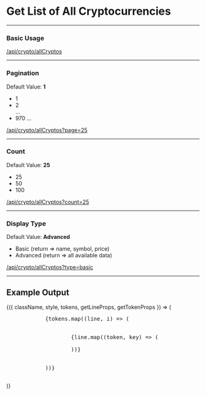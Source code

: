 
<div style={{marginLeft:"0",width:"70vw"}}>

<h1>Get List of All Cryptocurrencies</h1>
<hr/>
<h3>Basic Usage</h3>
<Callout emoji="👾">
	<a
		href="https://finance.selcukguler.com/api/crypto/allCryptos"
		target="_blank">
		/api/crypto/allCryptos
	</a>
</Callout>
<hr/>
<h3>Pagination</h3>
<p>Default Value: <strong>1</strong></p>
<ul>
	<li>
		1
	</li>
	<li>
		2
	</li>
	<span>...</span>
	<li>
		970 ...
	</li>
</ul>
<Callout emoji="👾">
	<a
		href="https://finance.selcukguler.com/api/crypto/allCryptos?page=25"
		target="_blank">
		/api/crypto/allCryptos?page=25
	</a>
</Callout>
<hr/>
<h3>Count</h3>
<p>Default Value: <strong>25</strong></p>
<ul>
	<li>
		25
	</li>
	<li>
		50
	</li>
	<li>
		100
	</li>
</ul>
<Callout emoji="👾">
	<a
		href="https://finance.selcukguler.com/api/crypto/allCryptos?count=25"
		target="_blank">
		/api/crypto/allCryptos?count=25
	</a>
</Callout>
<hr/>
<h3>Display Type</h3>
<p>Default Value: <strong>Advanced</strong></p>
<ul>
	<li>
		Basic (return => name, symbol, price)
	</li>
	<li>
		Advanced (return => all available data)
	</li>
</ul>
<Callout emoji="👾">
	<a
		href="https://finance.selcukguler.com/api/crypto/allCryptos?type=basic"
		target="_blank">
		/api/crypto/allCryptos?type=basic
	</a>
</Callout>
<hr/>
<h2>Example Output</h2>
<Highlight {...defaultProps} code={allCryptos} language="json">
	{({ className, style, tokens, getLineProps, getTokenProps }) => (
		<pre className={className} style={style}>
			{tokens.map((line, i) => (
				<div {...getLineProps({ line, key: i })}>
					{line.map((token, key) => (
						<span {...getTokenProps({ token, key })} />
					))}
				</div>
			))}
		</pre>
	)}
</Highlight>

</div>
